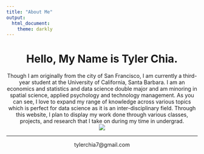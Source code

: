 ```yaml
---
title: "About Me"
output:
  html_document:
    theme: darkly
---
```


<center>
# Hello, My Name is Tyler Chia.
</center>

<center>
Though I am originally from the city of San Francisco, I am currently a third-year student at the University of California, Santa Barbara. I am an economics and statistics and data science double major and am minoring in spatial science, applied psychology and technology management. As you can see, I love to expand my range of knowledge across various topics which is perfect for data science as it is an inter-disciplinary field.  Through this website, I plan to display my work done through various classes, projects, and research that I take on during my time in undergrad. 
</center>

<center>
![](./img/IMG_6264.jpeg)
</center>

*****

<center>
tylerchia7@gmail.com
</center>

